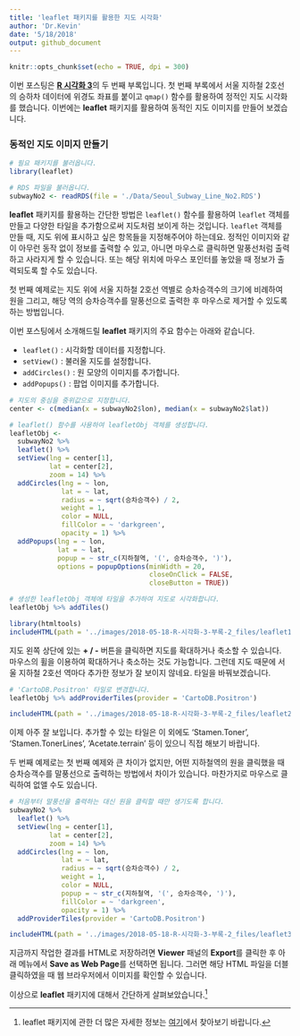 ```yaml
---
title: 'leaflet 패키지를 활용한 지도 시각화'
author: 'Dr.Kevin'
date: '5/18/2018'
output: github_document
---
```


```r
knitr::opts_chunk$set(echo = TRUE, dpi = 300)
```

이번 포스팅은 [**R 시각화 3**](https://mrkevinna.github.io/R-%EC%8B%9C%EA%B0%81%ED%99%94-3/)의 두 번째 부록입니다. 첫 번째 부록에서 서울 지하철 2호선의 승하차 데이터에 위경도 좌표를 붙이고 `qmap()` 함수를 활용하여 정적인 지도 시각화를 했습니다. 이번에는 **leaflet** 패키지를 활용하여 동적인 지도 이미지를 만들어 보겠습니다.

### 동적인 지도 이미지 만들기 

```r
# 필요 패키지를 불러옵니다. 
library(leaflet)
```

```r
# RDS 파일을 불러옵니다. 
subwayNo2 <- readRDS(file = './Data/Seoul_Subway_Line_No2.RDS')
```

**leaflet** 패키지를 활용하는 간단한 방법은 `leaflet()` 함수를 활용하여 `leaflet` 객체를 만들고 다양한 타일을 추가함으로써 지도처럼 보이게 하는 것입니다. `leaflet` 객체를 만들 때, 지도 위에 표시하고 싶은 항목들을 지정해주어야 하는데요. 정적인 이미지와 같이 아무런 동작 없이 정보를 출력할 수 있고, 아니면 마우스로 클릭하면 말풍선처럼 출력하고 사라지게 할 수 있습니다. 또는 해당 위치에 마우스 포인터를 놓았을 때 정보가 출력되도록 할 수도 있습니다. 

첫 번째 예제로는 지도 위에 서울 지하철 2호선 역별로 승차승객수의 크기에 비례하여 원을 그리고, 해당 역의 승차승객수를 말풍선으로 출력한 후 마우스로 제거할 수 있도록 하는 방법입니다.

이번 포스팅에서 소개해드릴 **leaflet** 패키지의 주요 함수는 아래와 같습니다.  

  - `leaflet()` : 시각화할 데이터를 지정합니다.  
  - `setView()` : 불러올 지도를 설정합니다.  
  - `addCircles()` : 원 모양의 이미지를 추가합니다.  
  - `addPopups()` : 팝업 이미지를 추가합니다.  

```r
# 지도의 중심을 중위값으로 지정합니다.
center <- c(median(x = subwayNo2$lon), median(x = subwayNo2$lat))

# leaflet() 함수를 사용하여 leafletObj 객체를 생성합니다.
leafletObj <-   
  subwayNo2 %>% 
  leaflet() %>% 
  setView(lng = center[1],
          lat = center[2],
          zoom = 14) %>% 
  addCircles(lng = ~ lon,
             lat = ~ lat,
             radius = ~ sqrt(승차승객수) / 2,
             weight = 1,
             color = NULL,
             fillColor = ~ 'darkgreen',
             opacity = 1) %>% 
  addPopups(lng = ~ lon,
            lat = ~ lat,
            popup = ~ str_c(지하철역, '(', 승차승객수, ')'),
            options = popupOptions(minWidth = 20,
                                   closeOnClick = FALSE,
                                   closeButton = TRUE))

# 생성한 leafletObj 객체에 타일을 추가하여 지도로 시각화합니다.
leafletObj %>% addTiles()
```

```r
library(htmltools)
includeHTML(path = '../images/2018-05-18-R-시각화-3-부록-2_files/leaflet1.html')
```

지도 왼쪽 상단에 있는 **+ / -** 버튼을 클릭하면 지도를 확대하거나 축소할 수 있습니다. 마우스의 휠을 이용하여 확대하거나 축소하는 것도 가능합니다. 그런데 지도 때문에 서울 지하철 2호선 역마다 추가한 정보가 잘 보이지 않네요. 타일을 바꿔보겠습니다. 

```r
# 'CartoDB.Positron' 타일로 변경합니다.
leafletObj %>% addProviderTiles(provider = 'CartoDB.Positron')
```

```r
includeHTML(path = '../images/2018-05-18-R-시각화-3-부록-2_files/leaflet2.html')
```

이제 아주 잘 보입니다. 추가할 수 있는 타일은 이 외에도 'Stamen.Toner', 'Stamen.TonerLines', 'Acetate.terrain' 등이 있으니 직접 해보기 바랍니다. 

두 번째 예제로는 첫 번째 예제와 큰 차이가 없지만, 어떤 지하철역의 원을 클릭했을 때 승차승객수를 말풍선으로 출력하는 방법에서 차이가 있습니다. 마찬가지로 마우스로 클릭하여 없앨 수도 있습니다.

```r
# 처음부터 말풍선을 출력하는 대신 원을 클릭할 때만 생기도록 합니다.
subwayNo2 %>% 
  leaflet() %>% 
  setView(lng = center[1],
          lat = center[2],
          zoom = 14) %>% 
  addCircles(lng = ~ lon,
             lat = ~ lat,
             radius = ~ sqrt(승차승객수) / 2,
             weight = 1,
             color = NULL,
             popup = ~ str_c(지하철역, '(', 승차승객수, ')'),
             fillColor = ~ 'darkgreen',
             opacity = 1) %>% 
  addProviderTiles(provider = 'CartoDB.Positron')
```

```r
includeHTML(path = '../images/2018-05-18-R-시각화-3-부록-2_files/leaflet3.html')
```

지금까지 작업한 결과를 HTML로 저장하려면 **Viewer** 패널의 **Export**를 클릭한 후 아래 메뉴에서 **Save as Web Page**를 선택하면 됩니다. 그러면 해당 HTML 파일을 더블 클릭하였을 때 웹 브라우저에서 이미지를 확인할 수 있습니다. 

이상으로 **leaflet** 패키지에 대해서 간단하게 살펴보았습니다.^[leaflet 패키지에 관한 더 많은 자세한 정보는 [여기](https://rstudio.github.io/leaflet/)에서 찾아보기 바랍니다.]

